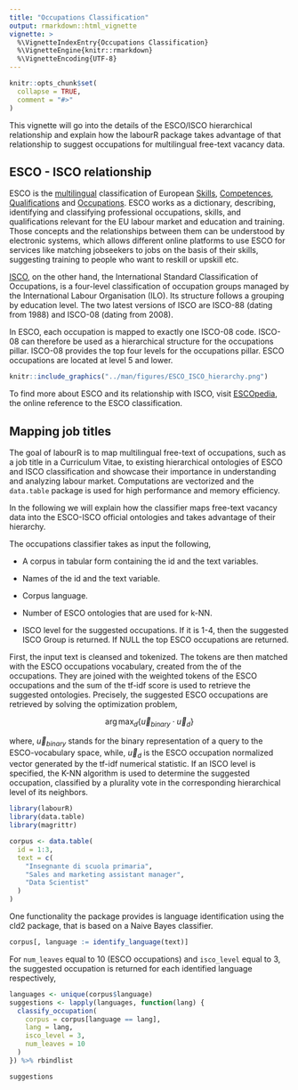 ```yaml
---
title: "Occupations Classification"
output: rmarkdown::html_vignette
vignette: >
  %\VignetteIndexEntry{Occupations Classification}
  %\VignetteEngine{knitr::rmarkdown}
  %\VignetteEncoding{UTF-8}
---
```


```r
knitr::opts_chunk$set(
  collapse = TRUE,
  comment = "#>"
)
```

This vignette will go into the details of the ESCO/ISCO hierarchical relationship and explain how the labourR package takes advantage of that relationship to suggest occupations for multilingual free-text vacancy data.

## ESCO - ISCO relationship

ESCO is the [multilingual](https://ec.europa.eu/esco/portal/escopedia/ESCO_languages) classification of European [Skills](https://ec.europa.eu/esco/portal/escopedia/Skill), [Competences](https://ec.europa.eu/esco/portal/escopedia/Competence), [Qualifications](https://ec.europa.eu/esco/portal/escopedia/Qualification) and [Occupations](https://ec.europa.eu/esco/portal/escopedia/Occupation). ESCO works as a dictionary, describing, identifying and classifying professional occupations, skills, and qualifications relevant for the EU labour market and education and training.  Those concepts and the relationships between them can be understood by electronic systems, which allows different online platforms to use ESCO for services like matching jobseekers to jobs on the basis of their skills, suggesting training to people who want to reskill or upskill etc.

[ISCO](https://ec.europa.eu/esco/portal/escopedia/International_Standard_Classification_of_Occupations__40_ISCO_41_), on the other hand, the International Standard Classification of Occupations, is a four-level classification of occupation groups managed by the International Labour Organisation (ILO). Its structure follows a grouping by education level. The two latest versions of ISCO are ISCO-88 (dating from 1988) and ISCO-08 (dating from 2008).

In ESCO, each occupation is mapped to exactly one ISCO-08 code. ISCO-08 can therefore be used as a hierarchical structure for the occupations pillar. ISCO-08 provides the top four levels for the occupations pillar. ESCO occupations are located at level 5 and lower.

```r
knitr::include_graphics("../man/figures/ESCO_ISCO_hierarchy.png")
```

To find more about ESCO and its relationship with ISCO, visit [ESCOpedia](https://ec.europa.eu/esco/portal/escopedia/Main_Page), the online reference to the ESCO classification.

## Mapping job titles 

The goal of labourR is to map multilingual free-text of occupations, such as a job title in a Curriculum Vitae, to existing hierarchical ontologies of ESCO and ISCO classification and showcase their importance in understanding and analyzing labour market. Computations are vectorized and the `data.table` package is used for high performance and memory efficiency. 

In the following we will explain how the classifier maps free-text vacancy data into the ESCO-ISCO official ontologies and takes advantage of their hierarchy.

The occupations classifier takes as input the following,

- A corpus in tabular form containing the id and the text variables.

- Names of the id and the text variable.

- Corpus language.

- Number of ESCO ontologies that are used for k-NN.

- ISCO level for the suggested occupations. If it is 1-4, then the suggested ISCO Group is returned. If NULL the top ESCO occupations are returned.

First, the input text is cleansed and tokenized. The tokens are then matched with the ESCO occupations vocabulary, created from
the \code{\link[=occupations_bundle]{preferred and alternative labels}} of the occupations. They are joined with the \code{\link[=tf_idf]{tfidf}}
weighted tokens of the ESCO occupations and the sum of the tf-idf score is used to retrieve the suggested ontologies. Precisely, the
suggested ESCO occupations are retrieved by solving the optimization problem, 

$$\arg \max_d \left\{ \vec{u}_{binary} \cdot \vec{u}_d \right\}$$

where, $\vec{u}_{binary}$ stands for the binary representation of a query to the ESCO-vocabulary space,
while, $\vec{u}_d$ is the ESCO occupation normalized vector generated by the tf-idf numerical statistic.
If an ISCO level is specified, the K-NN algorithm is used to determine the suggested occupation, classified by a plurality vote in the
corresponding hierarchical level of its neighbors.

```r
library(labourR)
library(data.table)
library(magrittr)

corpus <- data.table(
  id = 1:3,
  text = c(
    "Insegnante di scuola primaria",
    "Sales and marketing assistant manager",
    "Data Scientist"
  )
)
```

One functionality the package provides is language identification using the cld2 package, that is based on a Naive Bayes classifier.

```r
corpus[, language := identify_language(text)]
```

For `num_leaves` equal to 10 (ESCO occupations) and `isco_level` equal to 3, the suggested occupation is returned for each identified language respectively,

```r
languages <- unique(corpus$language)
suggestions <- lapply(languages, function(lang) {
  classify_occupation(
    corpus = corpus[language == lang],
    lang = lang,
    isco_level = 3,
    num_leaves = 10
  )
}) %>% rbindlist
```

```r
suggestions
```


